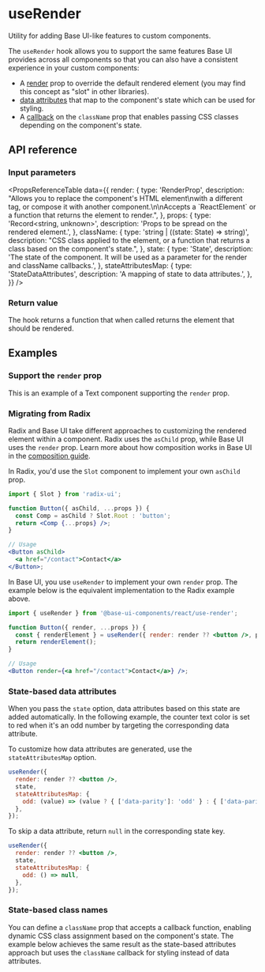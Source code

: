 # useRender

<Subtitle>Utility for adding Base UI-like features to custom components.</Subtitle>
<Meta name="description" content="Utility for adding Base UI-like features to custom components." />

The `useRender` hook allows you to support the same features Base UI provides across all components so that you can also have a consistent experience in your custom components:

- A [render](/react/handbook/composition) prop to override the default rendered element (you may find this concept as "slot" in other libraries).
- [data attributes](https://base-ui.com/react/handbook/styling#data-attributes) that map to the component's state which can be used for styling.
- A [callback](/react/handbook/styling#css-classes) on the `className` prop that enables passing CSS classes depending on the component's state.

## API reference

### Input parameters

<PropsReferenceTable
  data={{
    render: {
      type: 'RenderProp<State>',
      description:
        "Allows you to replace the component's HTML element\nwith a different tag, or compose it with another component.\n\nAccepts a \`ReactElement\` or a function that returns the element to render.",
    },
    props: {
      type: 'Record<string, unknown>',
      description: 'Props to be spread on the rendered element.',
    },
    className: {
      type: 'string | ((state: State) => string)',
      description:
        "CSS class applied to the element, or a function that returns a class based on the component's state.",
    },
    state: {
      type: 'State',
      description:
        'The state of the component. It will be used as a parameter for the render and className callbacks.',
    },
    stateAttributesMap: {
      type: 'StateDataAttributes<State>',
      description: 'A mapping of state to data attributes.',
    },
  }}
/>

### Return value

The hook returns a function that when called returns the element that should be rendered.

## Examples

### Support the `render` prop

This is an example of a Text component supporting the `render` prop.

<Demo path="./demos/render" />

### Migrating from Radix

Radix and Base UI take different approaches to customizing the rendered element within a component. Radix uses the `asChild` prop, while Base UI uses the `render` prop. Learn more about how composition works in Base UI in the [composition guide](/react/handbook/composition).

In Radix, you'd use the `Slot` component to implement your own `asChild` prop.

```jsx title="Custom asChild prop with Radix"
import { Slot } from 'radix-ui';

function Button({ asChild, ...props }) {
  const Comp = asChild ? Slot.Root : 'button';
  return <Comp {...props} />;
}

// Usage
<Button asChild>
  <a href="/contact">Contact</a>
</Button>;
```

In Base UI, you use `useRender` to implement your own `render` prop. The example below is the equivalent implementation to the Radix example above.

```jsx title="Custom render prop with Base UI"
import { useRender } from '@base-ui-components/react/use-render';

function Button({ render, ...props }) {
  const { renderElement } = useRender({ render: render ?? <button />, props });
  return renderElement();
}

// Usage
<Button render={<a href="/contact">Contact</a>} />;
```

### State-based data attributes

When you pass the `state` option, data attributes based on this state are added automatically. In the following example, the counter text color is set to red when it's an odd number by targeting the corresponding data attribute.

<Demo path="./demos/data-attributes" />

To customize how data attributes are generated, use the `stateAttributesMap` option.

```jsx {4-6} title="Customizing data attributes"
useRender({
  render: render ?? <button />,
  state,
  stateAttributesMap: {
    odd: (value) => (value ? { ['data-parity']: 'odd' } : { ['data-parity']: 'even' }),
  },
});
```

To skip a data attribute, return `null` in the corresponding state key.

```jsx {5} title="Skipping data attributes"
useRender({
  render: render ?? <button />,
  state,
  stateAttributesMap: {
    odd: () => null,
  },
});
```

### State-based class names

You can define a `className` prop that accepts a callback function, enabling dynamic CSS class assignment based on the component's state. The example below achieves the same result as the state-based attributes approach but uses the `className` callback for styling instead of data attributes.

<Demo path="./demos/class-name" />
